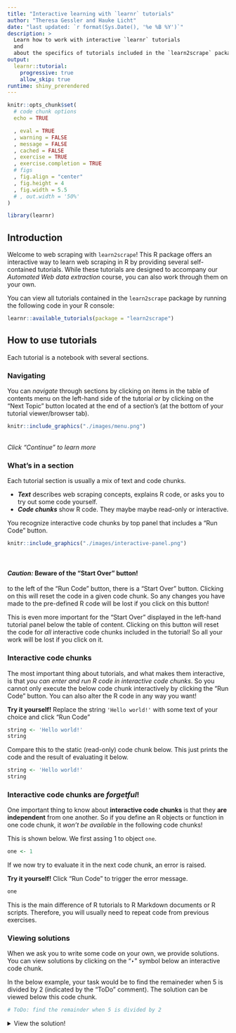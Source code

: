 ```yaml
---
title: "Interactive learning with `learnr` tutorials"
author: "Theresa Gessler and Hauke Licht"
date: "last updated: `r format(Sys.Date(), '%e %B %Y')`"
description: >
  Learn how to work with interactive `learnr` tutorials
  and
  about the specifics of tutorials included in the `learn2scrape` package.
output: 
  learnr::tutorial:
    progressive: true
    allow_skip: true
runtime: shiny_prerendered
---
```


```r
knitr::opts_chunk$set(
  # code chunk options
  echo = TRUE

  , eval = TRUE
  , warning = FALSE
  , message = FALSE
  , cached = FALSE
  , exercise = TRUE
  , exercise.completion	= TRUE
  # figs
  , fig.align = "center"
  , fig.height = 4
  , fig.width = 5.5
  # , out.width = '50%'
)
```

```r
library(learnr)
```

## Introduction

Welcome to web scraping with `learn2scrape`!
This R package offers an interactive way to learn web scraping in R by providing several self-contained tutorials.
While these tutorials are designed to accompany our *Automated Web data extraction* course, 
you can also work through them on your own.

You can view all tutorials contained in the `learn2scrape` package by running the following code in your R console:

```r
learnr::available_tutorials(package = "learn2scrape")
```

<!-- If you have any feedback, let me know in the next days [or after the course via e-mail](mailto:gessler@ipz.uzh.ch)! -->
<!-- Also, if you are interested in scraping, feel free to [watch the repository on Github](https://github.com/theresagessler/learn2scrape) to get updates on new elements. -->

## How to use tutorials

Each tutorial is a notebook with several sections.

### Navigating

You can *navigate* through sections by clicking on items in the table of contents menu on the left-hand side of the tutorial *or* by clicking on the "Next Topic" button located at the end of a section's (at the bottom of your tutorial viewer/browser tab).

```r
knitr::include_graphics("./images/menu.png")
```

<br/>
*Click "Continue" to learn more*

### What's in a section 

Each tutorial section is usually a mix of text and code chunks.

- **_Text_** describes web scraping concepts, explains R code, or asks you to try out some code yourself.
- **_Code chunks_** show R code. They maybe maybe read-only or interactive.

You recognize interactive code chunks by top panel that includes a "Run Code" button.

```r
knitr::include_graphics("./images/interactive-panel.png")
```

<br/>

#### *Caution:* Beware of the "Start Over" button!

to the left of the "Run Code" button, there is a "Start Over" button.
Clicking on this will reset the code in a given code chunk.
So any changes you have made to the pre-defined R code will be lost if you click on this button!

This is even more important for the "Start Over" displayed in the left-hand tutorial panel below the table of content.
Clicking on this button will reset the code for *all* interactive code chunks included in the tutorial!
So all your work will be lost if you click on it.

### Interactive code chunks

The most important thing about tutorials, and what makes them interactive, is that *you can enter and run R code in interactive code chunks*.
So you cannot only execute the below code chunk interactively by clicking the "Run Code" button.
You can also alter the R code in any way you want!

**Try it yourself!** Replace the string `'Hello world!'` with some text of your choice and click "Run Code"

```r
string <- 'Hello world!'
string
```

Compare this to the static (read-only) code chunk below.
This just prints the code and the result of evaluating it below.

```r
string <- 'Hello world!'
string
```

### Interactive code chunks are *forgetful*!

One important thing to know about **interactive code chunks** is that they **are independent** from one another.
So if you define an R objects or function in one code chunk, it *won't be available* in the following code chunks!

This is shown below. 
We first assing 1 to object `one`.

```r
one <- 1
```

If we now try to evaluate it in the next code chunk, an error is raised.

**Try it yourself!** Click "Run Code" to trigger the error message.

```r
one
```

This is the main difference of R tutorials to R Markdown documents or R scripts.
Therefore, you will usually need to repeat code from previous exercises.


### Viewing solutions

When we ask you to write some code on your own, we provide solutions.
You can view solutions by clicking on the "&#8227;" symbol below an interactive code chunk.

In the below example, your task would be to find the remaineder when 5 is divided by 2 (indicated by the "ToDo" comment).
The solution can be viewed below this code chunk.

```r
# ToDo: find the remainder when 5 is divided by 2

```

<details>
<summary>View the solution!</summary>
```r
# ToDo: find the remainder when 5 is divided by 2
5 %% 2
```
</details>
